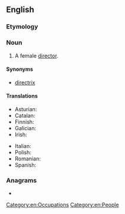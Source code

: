 ==English==

===Etymology===
{{suffix|director|ess|lang=en}}

===Noun===
{{en-noun|es}}

# A female [[director]].

====Synonyms====
* [[directrix]]

====Translations====
{{trans-top|a female director}}
* Asturian: {{t|ast|direutora|f}}
* Catalan: {{t+|ca|directora|f}}
* Finnish: {{t|fi|johtajatar}}
* Galician: {{t|gl|directora|f}}
* Irish: {{t|ga|banstiúrthóir|m}}
{{trans-mid}}
* Italian: {{t+|it|direttrice|f}}
* Polish: {{t|pl|reżyserka|f}}
* Romanian: {{t+|ro|directoare|f}}
* Spanish: {{t+|es|directora|f}}
{{trans-bottom}}

===Anagrams===
* {{anagrams|en|creditress}}

[[Category:en:Occupations]]
[[Category:en:People]]